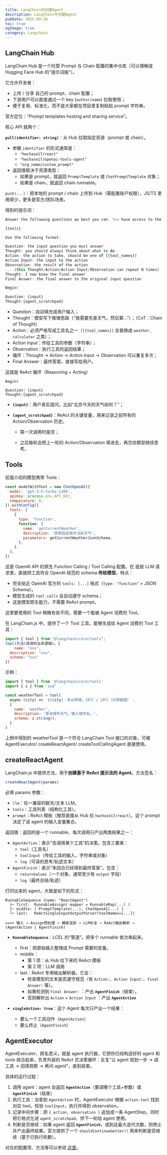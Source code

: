 ```yaml
---
title: LangChain中创建Agent
description: LangChain中创建Agent
pubDate: 2025-09-28
toc: true
ogImage: true
category: Langchain
---
```


## LangChain Hub

LangChain Hub 是一个托管 Prompt 与 Chain 配置的集中仓库（可以理解成 Hugging Face Hub 的“提示词版”）。

它允许开发者：

- 上传 / 分享 自己的 prompt、chain 配置；
- 下游用户可以直接通过一个 key (`author/name`) 拉取使用；
- 便于复用、标准化，而不是大家都在项目里复制粘贴 prompt 字符串。

官方定位：“Prompt templates hosting and sharing service”。

核心 API 就两个：

**`pull(identifier: string)`**：从 Hub 拉取指定资源（prompt 或 chain）。

- 参数 `identifier` 的形式通常是：
  - `"hwchase17/react"`
  - `"hwchase17/openai-tools-agent"`
  - `"org_name/custom_prompt"`
- 返回值取决于资源类型：
  - 如果是 prompt，就返回 `PromptTemplate` 或 `ChatPromptTemplate` 对象；
  - 如果是 chain，就返回 chain runnable。

`push(...)`：把本地的 prompt / chain 上传到 Hub（需配置账户权限），JS/TS 里用得少，更多是官方/团队场景。

得到的提示词：

```js
Answer the following questions as best you can. You have access to the following tools:

{tools}

Use the following format:

Question: the input question you must answer
Thought: you should always think about what to do
Action: the action to take, should be one of [{tool_names}]
Action Input: the input to the action
Observation: the result of the action
... (this Thought/Action/Action Input/Observation can repeat N times)
Thought: I now know the final answer
Final Answer: the final answer to the original input question

Begin!

Question: {input}
Thought:{agent_scratchpad}
```

- Question：自动填充成用户输入；
- Thought：模型写下推理思路（“我需要先查天气，然后算…”）；（CoT：Chain of Thought）
- Action：必须严格写成工具名之一（`[{tool_names}]` 会替换成 `weather, calculator` 之类）；
- Action Input：传给工具的参数（字符串）；
- Observation：执行工具的返回结果；
- 循环：Thought → Action → Action Input → Observation 可以重复多次；
- Final Answer：最终答案，直接写给用户。

这就是 ReAct 循环（Reasoning + Acting）

```
Begin!

Question: {input}
Thought:{agent_scratchpad}
```

- **`{input}`**：用户真实提问，比如“北京今天的天气如何？”；

- **`{agent_scratchpad}`**：ReAct 的关键变量，用来记录之前所有的 Action/Observation 历史。
  - 第一次调用时是空；

  - 之后每轮会把上一轮的 Action/Observation 填进去，再交给模型继续思考。

## Tools

前面介绍的模型携带 Tools：

```js
const modelWithTool = new ChatOpenAI({
  model: 'gpt-3.5-turbo-1106',
  apiKey: process.env.API_KEY,
  temperature: 0,
}).withConfig({
  tools: [
    {
      type: 'function',
      function: {
        name: 'getCurrentWeather',
        description: '获取指定城市当前天气',
        parameters: getCurrentWeatherJsonSchema,
      },
    },
  ],
})
```

这是 OpenAI API 的原生 Function Calling / Tool Calling 配置。在 底层 LLM 请求里，直接把工具符合 OpenAI 规范的 schema **传给模型**。特点：

- 完全贴近 OpenAI 官方的 `tools: [...]` 格式（`type: "function"` + JSON Schema）。
- 模型生成的 `tool_calls` 会自动遵守 schema；
- 这是模型原生能力，不需要 ReAct prompt。

这里要使用的 Tool 稍微有些不同，需要一个能被 Agent 消费的 Tool。

在 LangChain.js 中，提供了一个 Tool 工具，能够生成给 Agent 消费的 Tool 工具：

```js
import { tool } from "@langchain/core/tools";
tool(方法(具体的业务逻辑)，{
	name: "xxx",
  description: "xxx",
  schema: "xxx"
})
```

示例：

```js
import { tool } from '@langchain/core/tools'
import { z } from 'zod'

const weatherTool = tool(
  async (city) => `${city}：多云转晴，28℃ / 20℃（示例数据）`,
  {
    name: 'weather',
    description: '查询城市天气。输入城市名。',
    schema: z.string(),
  }
)
```

上例中得到的 weatherTool 是一个符合 LangChain Tool 接口的对象，可被 AgentExecutor/ createReactAgent/ createToolCallingAgent 直接使用。

## createReactAgent

LangChain.js 中提供方法，用于**创建基于 ReAct 提示法的 Agent**。方法签名：

```js
createReactAgent(params)
```

必填 params 参数：

- `llm`：任一兼容的聊天/文本 LLM。
- `tools`：工具列表（结构化工具）。
- `prompt`：ReAct 模板（推荐直接从 Hub 拉 `hwchase17/react`）。这个 prompt 决定了该 agent 的输入变量集合。

返回值：返回的是一个 runnable，每次调用只产出两类结果之一：

- `AgentAction`：表示“去调用某个工具”的决策。包含三要素：
  - `tool`（工具名）
  - `toolInput`（传给工具的输入，字符串或对象）
  - `log`（可读的思考/轨迹文本）
- `AgentFinish`：表示“本回合已经得到最终答案”。包含：
  - `returnValues`（一个对象，通常至少有 `output` 字段）
  - `log`（最终总结/轨迹）

打印出来的 agent，大致是如下的形式：

```
RunnableSequence (name: "ReactAgent")
  ├─ first:  RunnableAssign( mapper = RunnableMap(...) )
  ├─ middle: [ PromptTemplate(...), ChatOpenAI(...) ]
  └─ last:   ReActSingleInputOutputParser(toolNames=[...])

===> 输入 → Assign预处理 → 模板渲染 → LLM补全 → ReAct输出解析 → (AgentAction | AgentFinish)
```

- **`RunnableSequence`**：LCEL 的“管道”。把多个 runnable 依次串起来。
  - first：把原始输入整理成 Prompt 需要的变量。
  - middle：
    - 第 1 项：从 Hub 拉下来的 ReAct 模板
    - 第 2 项：LLM 调用
  - last：ReAct 专用输出解析器。它会：
    - 检查模型的文本是否遵守规范（有 `Action:`、`Action Input:`、`Final Answer:` 等）。
    - 如果检测到 `Final Answer:` ：产出 **`AgentFinish`**（结束）。
    - 否则解析出 `Action` + `Action Input` ：产出 **`AgentAction`**

- **`singleAction: true`**：这个 Agent 每次只产出一个结果：
  - 要么一个工具动作（`AgentAction`）
  - 要么终止（`AgentFinish`）

## AgentExecutor

AgentExecutor，顾名思义，就是 agent 执行器，它把你已经构造好的 agent 和 tools 结合起来，负责外层的 ReAct 式决策循环：反复“让 agent 规划一步 → 调工具 → 回填观察 → 再问 agent”，直到结束。

具体的运行过程：

1. 调用 agent：agent 会返回 **`AgentAction`**（要调哪个工具+参数）或 **`AgentFinish`**（结束）
2. 执行工具：当拿到 `AgentAction` 时，AgentExecutor 根据 `action.tool` 找到对应 tool，校验 `toolInput`，执行并得到 observation。
3. 记录中间步骤：把 `{ action, observation }` 追加成一条 AgentStep，同时把它格式化进 `agent_scratchpad`，供下一轮给 agent 使用。
4. 判断是否继续：如果 agent 返回 **`AgentFinish`**，或到达最大迭代次数，则停止并产出最终结果。官方提供了一个 `shouldContinueGetter()` 用来判断是否继续（基于已执行轮数）。

对应的配置项、方法等可以参阅 [这里](https://v03.api.js.langchain.com/classes/langchain.agents.AgentExecutor.html)。

